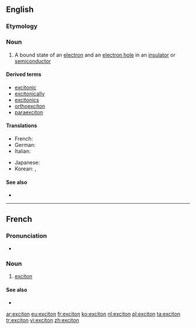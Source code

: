 ==English==

===Etymology===
{{suffix|excite|on}}

===Noun===
{{en-noun}}

# {{context|physics|lang=en}} A bound state of an [[electron]] and an [[electron hole]] in an [[insulator]] or [[semiconductor]]

====Derived terms====
* [[excitonic]]
* [[excitonically]]
* [[excitonics]]
* [[orthoexciton]]
* [[paraexciton]]

====Translations====
{{trans-top|bound state of electron and hole}}
* French: {{t+|fr|exciton|m}}
* German: {{t|de|Exziton|n}}
* Italian: {{t|it|eccitone|m}}
{{trans-mid}}
* Japanese: {{t|ja|励起子|tr=rēki-shi}}
* Korean: {{t|ko|여기자|tr=yeogija|sc=Hang}}, {{t|ko|엑시톤|tr=eksiton|sc=Hang}}
{{trans-bottom}}

====See also====
* {{pedia}}
----

==French==

===Pronunciation===
* {{audio|Fr-Paris--exciton.ogg|Audio (Paris)}}

===Noun===
{{fr-noun|m}}

# {{context|physics|lang=fr}} [[#English|exciton]]

====See also====
* {{pedialite|lang=fr}}

[[ar:exciton]]
[[eu:exciton]]
[[fr:exciton]]
[[ko:exciton]]
[[nl:exciton]]
[[pl:exciton]]
[[ta:exciton]]
[[tr:exciton]]
[[vi:exciton]]
[[zh:exciton]]